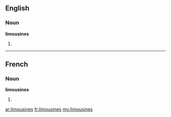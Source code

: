 ==English==

===Noun===
'''limousines'''

# {{plural of|[[limousine]]}}

----

==French==

===Noun===
'''limousines''' {{f}}

# {{plural of|[[limousine]]|lang=fr}}

[[ar:limousines]]
[[fr:limousines]]
[[my:limousines]]